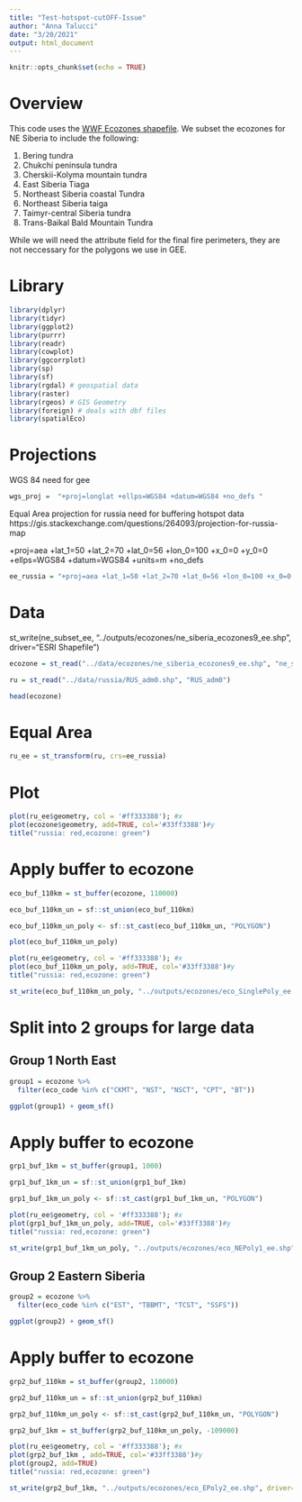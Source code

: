 ```yaml
---
title: "Test-hotspot-cutOFF-Issue"
author: "Anna Talucci"
date: "3/20/2021"
output: html_document
---
```


```r
knitr::opts_chunk$set(echo = TRUE)
```


# Overview
This code uses the [WWF Ecozones shapefile](https://www.worldwildlife.org/publications/terrestrial-ecoregions-of-the-world). We subset the ecozones for NE Siberia to include the following:

1. Bering tundra
2. Chukchi peninsula tundra
3. Cherskii-Kolyma mountain tundra
4. East Siberia Tiaga
5. Northeast Siberia coastal Tundra
6. Northeast Siberia taiga
7. Taimyr-central Siberia tundra 
8. Trans-Baikal Bald Mountain Tundra

While we will need the attribute field for the final fire perimeters, they are not neccessary for the polygons we use in GEE.



# Library

```r
library(dplyr)
library(tidyr)
library(ggplot2)
library(purrr)
library(readr)
library(cowplot)
library(ggcorrplot)
library(sp)
library(sf)
library(rgdal) # geospatial data
library(raster)
library(rgeos) # GIS Geometry
library(foreign) # deals with dbf files
library(spatialEco)
```

# Projections

WGS 84 need for gee
```r
wgs_proj =  "+proj=longlat +ellps=WGS84 +datum=WGS84 +no_defs "

```

Equal Area projection for russia need for buffering hotspot data
https://gis.stackexchange.com/questions/264093/projection-for-russia-map

+proj=aea +lat_1=50 +lat_2=70 +lat_0=56 +lon_0=100 +x_0=0 +y_0=0 +ellps=WGS84 +datum=WGS84 +units=m +no_defs 

```r
ee_russia = "+proj=aea +lat_1=50 +lat_2=70 +lat_0=56 +lon_0=100 +x_0=0 +y_0=0 +ellps=WGS84 +datum=WGS84 +units=m +no_defs "
```

# Data
st_write(ne_subset_ee, "../outputs/ecozones/ne_siberia_ecozones9_ee.shp", driver="ESRI Shapefile") 

```r
ecozone = st_read("../data/ecozones/ne_siberia_ecozones9_ee.shp", "ne_siberia_ecozones9_ee") 
```

```r
ru = st_read("../data/russia/RUS_adm0.shp", "RUS_adm0") 
```

```r
head(ecozone)
```
# Equal Area
```r
ru_ee = st_transform(ru, crs=ee_russia)
```


# Plot
```r
plot(ru_ee$geometry, col = '#ff333388'); #x
plot(ecozone$geometry, add=TRUE, col='#33ff3388')#y
title("russia: red,ecozone: green")
```


# Apply buffer to ecozone
```r
eco_buf_110km = st_buffer(ecozone, 110000)

eco_buf_110km_un = sf::st_union(eco_buf_110km)

eco_buf_110km_un_poly <- sf::st_cast(eco_buf_110km_un, "POLYGON")
```


```r
plot(eco_buf_110km_un_poly)
```



```r
plot(ru_ee$geometry, col = '#ff333388'); #x
plot(eco_buf_110km_un_poly, add=TRUE, col='#33ff3388')#y
title("russia: red,ecozone: green")
```

```r
st_write(eco_buf_110km_un_poly, "../outputs/ecozones/eco_SinglePoly_ee.shp", driver="ESRI Shapefile") 
```


# Split into 2 groups for large data

## Group 1 North East
```r
group1 = ecozone %>% 
  filter(eco_code %in% c("CKMT", "NST", "NSCT", "CPT", "BT"))
```

```r
ggplot(group1) + geom_sf()
```

# Apply buffer to ecozone
```r
grp1_buf_1km = st_buffer(group1, 1000)

grp1_buf_1km_un = sf::st_union(grp1_buf_1km)

grp1_buf_1km_un_poly <- sf::st_cast(grp1_buf_1km_un, "POLYGON")
```

```r
plot(ru_ee$geometry, col = '#ff333388'); #x
plot(grp1_buf_1km_un_poly, add=TRUE, col='#33ff3388')#y
title("russia: red,ecozone: green")
```

```r
st_write(grp1_buf_1km_un_poly, "../outputs/ecozones/eco_NEPoly1_ee.shp", driver="ESRI Shapefile") 
```

## Group 2  Eastern Siberia
```r
group2 = ecozone %>% 
  filter(eco_code %in% c("EST", "TBBMT", "TCST", "SSFS"))
```

```r
ggplot(group2) + geom_sf()
```

# Apply buffer to ecozone
```r
grp2_buf_110km = st_buffer(group2, 110000)

grp2_buf_110km_un = sf::st_union(grp2_buf_110km)

grp2_buf_110km_un_poly <- sf::st_cast(grp2_buf_110km_un, "POLYGON")

grp2_buf_1km = st_buffer(grp2_buf_110km_un_poly, -109000)
```

```r
plot(ru_ee$geometry, col = '#ff333388'); #x
plot(grp2_buf_1km , add=TRUE, col='#33ff3388')#y
plot(group2, add=TRUE)
title("russia: red,ecozone: green")
```

```r
st_write(grp2_buf_1km, "../outputs/ecozones/eco_EPoly2_ee.shp", driver="ESRI Shapefile") 
```